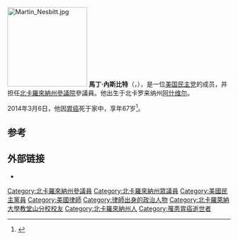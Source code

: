 [[File:Martin_Nesbitt.jpg|180px]]
'''馬丁·內斯比特'''（{{lang-en|'''Martin Luther Nesbitt, Jr.'''}}，{{bd|1946年|9月25日|2014年|3月6日|catIdx=Nesbitt}}），是一位[[美国民主党|美国民主党]]的成员，并担任[[北卡羅來納州參議院|北卡羅來納州參議院]]參議員。他出生于北卡罗来纳州[[阿什维尔|阿什维尔]]。

2014年3月6日，他因[[胃癌|胃癌]]死于家中，享年67岁<ref>{{Cite web|url=http://www.newsobserver.com/2014/03/06/3680168/state-sen-martin-nesbitt-dies.html|title=State Sen. Martin Nesbitt dies at 67|date=March 6, 2014|accessdate=March 7, 2014|publisher=''[[The_News_&_Observer|The News & Observer]]''|first=John|last=Frank|deadurl=yes|archiveurl=https://web.archive.org/web/20140307235026/http://www.newsobserver.com/2014/03/06/3680168/state-sen-martin-nesbitt-dies.html|archivedate=2014年3月7日}}</ref>。

==参考==
{{Reflist}}

==外部链接==
* {{Official website|1=http://www.ncleg.net/gascripts/members/viewMember.pl?sChamber=Senate&nUserID=119}}

{{DEFAULTSORT:Nesbitt, Martin}}
[[Category:北卡羅來納州參議員|Category:北卡羅來納州參議員]]
[[Category:北卡羅來納州眾議員|Category:北卡羅來納州眾議員]]
[[Category:美國民主黨員|Category:美國民主黨員]]
[[Category:美國律師|Category:美國律師]]
[[Category:律師出身的政治人物|Category:律師出身的政治人物]]
[[Category:北卡羅萊納大學教堂山分校校友|Category:北卡羅萊納大學教堂山分校校友]]
[[Category:北卡羅來納州人|Category:北卡羅來納州人]]
[[Category:罹患胃癌逝世者|Category:罹患胃癌逝世者]]